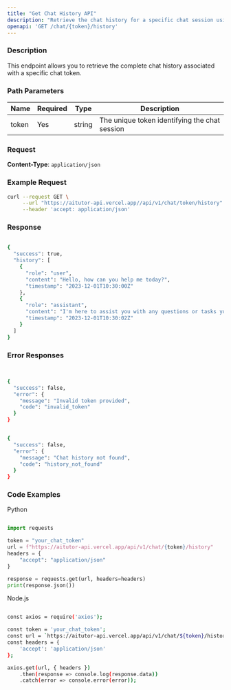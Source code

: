 ```yaml
---
title: "Get Chat History API"
description: "Retrieve the chat history for a specific chat session using its token."
openapi: 'GET /chat/{token}/history'
---
```


### Description

This endpoint allows you to retrieve the complete chat history associated with a specific chat token.

### Path Parameters

| Name  | Required | Type   | Description                               |
| ----- | -------- | ------ | ----------------------------------------- |
| token | Yes      | string | The unique token identifying the chat session |

### Request

**Content-Type**: `application/json`

### Example Request

```bash
curl --request GET \
     --url "https://aitutor-api.vercel.app//api/v1/chat/token/history" \
     --header 'accept: application/json'
```
### Response

```bash

{
  "success": true,
  "history": [
    {
      "role": "user",
      "content": "Hello, how can you help me today?",
      "timestamp": "2023-12-01T10:30:00Z"
    },
    {
      "role": "assistant",
      "content": "I'm here to assist you with any questions or tasks you have.",
      "timestamp": "2023-12-01T10:30:02Z"
    }
  ]
}


```


### Error Responses

```bash


{
  "success": false,
  "error": {
    "message": "Invalid token provided",
    "code": "invalid_token"
  }
}

```



```bash

{
  "success": false,
  "error": {
    "message": "Chat history not found",
    "code": "history_not_found"
  }
}


```

### Code Examples

Python

```python

import requests

token = "your_chat_token"
url = f"https://aitutor-api.vercel.app/api/v1/chat/{token}/history"
headers = {
    "accept": "application/json"
}

response = requests.get(url, headers=headers)
print(response.json())

```


Node.js

```bash

const axios = require('axios');

const token = 'your_chat_token';
const url = `https://aitutor-api.vercel.app/api/v1/chat/${token}/history`;
const headers = {
    'accept': 'application/json'
};

axios.get(url, { headers })
    .then(response => console.log(response.data))
    .catch(error => console.error(error));
```